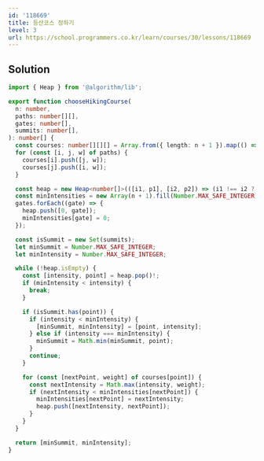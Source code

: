 ```yaml
---
id: '118669'
title: 등산코스 정하기
level: 3
url: https://school.programmers.co.kr/learn/courses/30/lessons/118669
---
```


## Solution

```typescript filename="solution.ts" copy
import { Heap } from '@algorithm/lib';

export function chooseHikingCourse(
  n: number,
  paths: number[][],
  gates: number[],
  summits: number[],
): number[] {
  const courses: number[][][] = Array.from({ length: n + 1 }).map(() => []);
  for (const [i, j, w] of paths) {
    courses[i].push([j, w]);
    courses[j].push([i, w]);
  }

  const heap = new Heap<number[]>(([i1, p1], [i2, p2]) => (i1 !== i2 ? i1 - i2 : p1 - p2));
  const minIntensities = new Array(n + 1).fill(Number.MAX_SAFE_INTEGER);
  gates.forEach((gate) => {
    heap.push([0, gate]);
    minIntensities[gate] = 0;
  });

  const isSummit = new Set(summits);
  let minSummit = Number.MAX_SAFE_INTEGER;
  let minIntensity = Number.MAX_SAFE_INTEGER;

  while (!heap.isEmpty) {
    const [intensity, point] = heap.pop()!;
    if (minIntensity < intensity) {
      break;
    }

    if (isSummit.has(point)) {
      if (intensity < minIntensity) {
        [minSummit, minIntensity] = [point, intensity];
      } else if (intensity === minIntensity) {
        minSummit = Math.min(minSummit, point);
      }
      continue;
    }

    for (const [nextPoint, weight] of courses[point]) {
      const nextIntensity = Math.max(intensity, weight);
      if (nextIntensity < minIntensities[nextPoint]) {
        minIntensities[nextPoint] = nextIntensity;
        heap.push([nextIntensity, nextPoint]);
      }
    }
  }

  return [minSummit, minIntensity];
}
```
